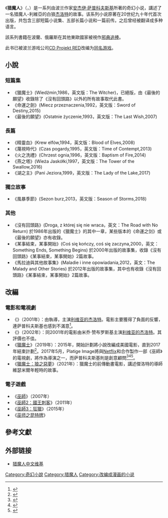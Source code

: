 {{About|系列小說|改編的游戏|巫师系列}}
{{noteTA
|T=zh-tw:獵魔士;zh-cn:猎魔人;
|G1=The Witcher
}}
{{Infobox 系列小说
| name             = 猎魔人
| title_orig       = Wiedźmin
| books            =《{{link-en|獵魔士：最後的願望|The Last Wish (book)}}》（1993年）<br/>《{{link-en|獵魔士：命運之劍|Sword of Destiny}}》（1992年）<br/>《{{link-en|獵魔士長篇1：精靈血|Blood of Elves}}》（1994年）<br/>《{{link-en|獵魔士長篇2：蔑視時代|Time of Contempt}}》（1995年）<br/>《{{link-en|獵魔士長篇3：火之洗禮|Baptism of Fire (novel)}}》（1996年）<br/>《{{link-en|獵魔士長篇4：燕之塔|The Tower of the Swallow}}》（1997年）<br/>《{{link-en|獵魔士長篇5：湖之主|The Lady of the Lake (Sapkowski novel)}}》（1999年）<br/>《{{link-en|風暴季節|Season of Storms}}》（2013年）
| image            = Andrzej Sapkowski The Last Wish.jpg
| image_caption    = 第一本書的封面
| author           = [[安德烈·斯帕克沃斯基|安德烈·斯帕克沃斯基]]
| illustrator      = 
| cover_artist     = 
| translator       = 小龙、赵琳、乌兰（中国大陆）<br/>林蔚昀、葉祉君（台湾）
| country          = [[波兰|波兰]]
| language         = [[波兰语|波兰语]]
| genre            = [[奇幻作品|奇幻]]
| publisher        = SuperNOWA
| chinese_publisher = 重庆出版社（中国大陆） <br/> 蓋亞文化（台湾） 
| pub_date         = 1992-2013
| chinese_pub_date = 2011-2015
| media_type       = 
| preceded by      = 
| followed by      = 
}}
《'''猎魔人'''》（{{lang-pl|'''''Wiedźmin'''''}}，{{lang-en|'''''The Witcher'''''}}）是一系列由波兰作家[[安杰伊·萨普科夫斯基|安杰伊·萨普科夫斯基]]所著的奇幻小说，講述了一名猎魔人-利維亞的白狼[[利维亚的杰洛特|杰洛特]]的故事。该系列小说原著在20世纪九十年代首次出版，共包含三部短篇小说集、五部长篇小说和一篇前传。之后曾经被翻译成多种语言。

該系列書籍在波蘭、俄羅斯在其他東歐國家被視作[[邪典追捧|邪典追捧]]。

此书已被波兰游戏公司[[CD_Projekt_RED|CD Projekt RED]]改编为[[巫师_(游戏)|同名游戏]]。

==小說==
=== 短篇集 ===
*《獵魔士》(Wiedźmin,1986，英文版：The Witcher)，已絕版，由《最後的願望》收錄除了《沒有回頭路》以外的所有故事取代此書。
*《命運之劍》(Miecz przeznaczenia,1992，英文版：Sword of Destiny,2015)
*《最後的願望》(Ostatnie życzenie,1993，英文版：The Last Wish,2007)

=== 長篇 ===
*《精靈血》(Krew elfów,1994，英文版：Blood of Elves,2008)
*《蔑視時代》(Czas pogardy,1995，英文版：Time of Contempt,2013)
*《火之洗禮》(Chrzest ognia,1996，英文版：Baptism of Fire,2014)
*《燕之塔》(Wieża Jaskółki,1997，英文版：The Tower of the Swallow,2016)
*《湖之主》(Pani Jeziora,1999，英文版：The Lady of the Lake,2017)

=== 獨立故事 ===
*《風暴季節》(Sezon burz,2013，英文版：Season of Storms,2018)

=== 其他 ===
*《沒有回頭路》(Droga, z której się nie wraca，英文：The Road with No Return) 於1986年出版的《獵魔士》的其中一章，某些版本的《命運之剑》或《最後的願望》亦有收錄。
*《某事結束，某事開始》(Coś się kończy, coś się zaczyna,2000，英文：Something Ends, Something Begins) 於2000年出版的故事集，收錄《沒有回頭路》《某事結束，某事開始》2篇故事。
*《馬拉迪與其他故事集》(Maladie i inne opowiadania,2012，英文：The Malady and Other Stories) 於2012年出版的故事集，其中也有收錄《沒有回頭路》《某事結束，某事開始》2篇故事。

== 改編 ==
=== 電影和電視劇 ===
*《{{le|屠龙传奇|The Hexer (film)}}》（2001年）：由{{le|馬雷克·布羅茲基|Marek Brodzki}}執導，{{le|米乔·赞布罗斯基|Michał Żebrowski}}主演[[利维亚的杰洛特|利维亚的杰洛特]]。電影主要獲得了負面的反響，連萨普科夫斯基也感到不滿意<ref>{{cite web|url=http://fantlab.ru/article446|title=Анджей Сапковский: "Мне пришлось искать свое русло. И я его нашел..."|work=fantlab.ru|accessdate=2017-05-20|archive-date=2020-02-12|archive-url=https://web.archive.org/web/20200212223448/https://fantlab.ru/article446|dead-url=no}}</ref>。
*《{{le|獵魔人 (2002年電視劇)|The Hexer (TV series)|獵魔人}}》（2002年）：同2001年的電影由米乔·赞布罗斯基主演[[利维亚的杰洛特|利维亚的杰洛特]]。其評價也不佳。
*《[[獵魔士_(電視劇)|獵魔士]]》（2019年）：2015年，{{le|Platige Image|Platige Image}}開始計劃將小說改編成美國電影，直到2017年結束計劃<ref>{{cite web|last1=Eddie|first1=Makuch|title=The Witcher Movie Coming in 2017 From The Mummy Producers|url=http://www.gamespot.com/articles/the-witcher-movie-coming-in-2017-from-the-mummy-pr/1100-6432017/|website=Gamespot|accessdate=5 November 2015|archive-date=2020-01-16|archive-url=https://web.archive.org/web/20200116061929/https://www.gamespot.com/articles/the-witcher-movie-coming-in-2017-from-the-mummy-pr/1100-6432017/|dead-url=no}}</ref>。2017年5月，Platige Image將與[[Netflix|Netflix]]和{{le|西恩·丹尼爾|Sean Daniel|西恩·丹尼爾公司}}合作製作一部《巫師》的電視劇，{{le|湯梅克·巴斯基|Tomasz Bagiński}}將作為導演之一，而萨普科夫斯基則是創意顧問<ref>{{Cite web |url=https://twitter.com/PlatigeImage/status/864787632991219712 |title=存档副本 |accessdate=2017-05-20 |archive-date=2019-03-20 |archive-url=https://web.archive.org/web/20190320233655/https://twitter.com/PlatigeImage/status/864787632991219712 |dead-url=no }}</ref><ref>{{Cite web |url=http://www.telegraph.co.uk/on-demand/2017/05/17/witcher-saga-has-netflix-found-game-thrones/ |title=存档副本 |access-date=2017-05-20 |archive-date=2021-04-02 |archive-url=https://web.archive.org/web/20210402000139/https://www.telegraph.co.uk/on-demand/2017/05/17/witcher-saga-has-netflix-found-game-thrones/ |dead-url=no }}</ref><ref>{{cite web |url=http://www.platige.com/en/page/839-The_Witcher_Saga_On_Netflix |title=存档副本 |accessdate=2018年1月13日 |deadurl=yes |archiveurl=https://web.archive.org/web/20180123135557/http://www.platige.com/en/page/839-The_Witcher_Saga_On_Netflix |archivedate=2018年1月23日 |df= }}</ref>。
*《[[獵魔士：狼之惡夢|獵魔士：狼之惡夢]]》（2021年）：獵魔士的前傳動畫電影，講述傑洛特的導師維瑟米爾年輕時的故事。

=== 電子遊戲 ===
{{main|巫师系列}}
*《[[巫師_(遊戲)|巫師]]》（2007年）
*《[[巫師2：王國刺客|巫師2：國王刺客]]》（2011年）
*《[[巫師3：狂獵|巫師3：狂獵]]》（2015年）
*《[[巫师之昆特牌|巫师之昆特牌]]》

== 參考文獻 ==
{{Reflist|30em}}

==外部链接==
*[https://witcher.huijiwiki.com/ 猎魔人中文维基]

{{巫师系列}}
{{DEFAULTSORT:Wiedźmin}}

[[Category:奇幻小說|Category:奇幻小說]]
[[Category:猎魔人|Category:猎魔人]]
[[Category:改编成漫画的小说|Category:改编成漫画的小说]]
